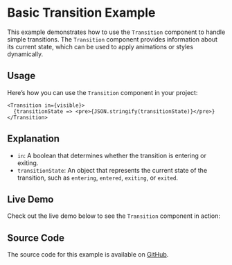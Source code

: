 
<Meta title="Examples/Basic Transition" />

# Basic Transition Example

This example demonstrates how to use the `Transition` component to handle simple transitions. The `Transition` component provides information about its current state, which can be used to apply animations or styles dynamically.

## Usage

Here’s how you can use the `Transition` component in your project:

```tsx
<Transition in={visible}>
  {transitionState => <pre>{JSON.stringify(transitionState)}</pre>}
</Transition>
```

## Explanation

- `in`: A boolean that determines whether the transition is entering or exiting.
- `transitionState`: An object that represents the current state of the transition, such as `entering`, `entered`, `exiting`, or `exited`.

## Live Demo

Check out the live demo below to see the `Transition` component in action:

<Canvas of={Stories.Default} />

## Source Code

The source code for this example is available on [GitHub](https://github.com/fakundo/preact-transitioning/blob/main/stories/examples/BasicTransition.stories.tsx).
